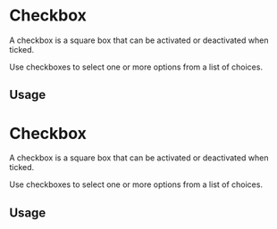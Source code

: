 

<Meta of={task} />

# Checkbox

A checkbox is a square box that can be activated or deactivated when ticked.

Use checkboxes to select one or more options from a list of choices.

## Usage

<Story of={mermaid.PrivateMermaid} />

# Checkbox

A checkbox is a square box that can be activated or deactivated when ticked.

Use checkboxes to select one or more options from a list of choices.

## Usage

<Story of={markdown.PrivateMarkdown} />
